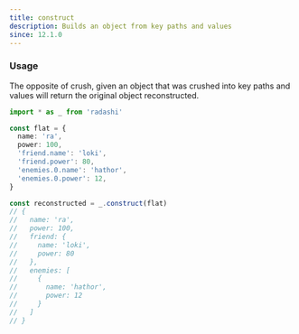 ```yaml
---
title: construct
description: Builds an object from key paths and values
since: 12.1.0
---
```


### Usage

The opposite of crush, given an object that was crushed into key paths and values will return the original object reconstructed.

```ts twoslash
import * as _ from 'radashi'

const flat = {
  name: 'ra',
  power: 100,
  'friend.name': 'loki',
  'friend.power': 80,
  'enemies.0.name': 'hathor',
  'enemies.0.power': 12,
}

const reconstructed = _.construct(flat)
// {
//   name: 'ra',
//   power: 100,
//   friend: {
//     name: 'loki',
//     power: 80
//   },
//   enemies: [
//     {
//       name: 'hathor',
//       power: 12
//     }
//   ]
// }
```
